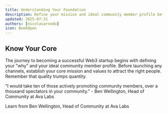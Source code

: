 ```yaml
---
title: Understanding Your Foundation
description: Define your mission and ideal community member profile before launching any channels
updated: 2025-07-31
authors: [nicolasarnedo]
icon: BookOpen
---
```


## Know Your Core
The journey to becoming a successful Web3 startup begins with defining your "why" and your ideal community member profile. Before launching any channels, establish your core mission and values to attract the right people. Remember that quality trumps quantity.

<Callout type="quote">
<div style={{ fontSize: '1.1rem'}}>
<span style={{ fontWeight: 'bold' }}>"I would take ten of those actively promoting community members, over a thousand spectators in your community."</span> - Ben Wellington, Head of Community at Ava Labs
</div>
</Callout>

<YouTube id="YvHBWmp0GBY" params="start=0&rel=0&modestbranding=1" />

<p style={{ textAlign: 'center', marginTop: '1rem', fontSize: '0.95rem', color: '#666' }}>
  Learn from Ben Wellington, Head of Community at Ava Labs
</p>